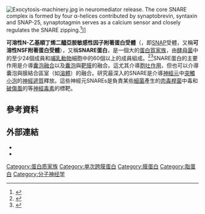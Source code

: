 {{noteTA
|G1=LS
|1=zh-hans:马来;zh-hant:順丁烯二
}}
{{Multiple issues|
{{Request translation|en|}}
{{Cleanup-jargon|time=2020-10-12T09:55:36+00:00}}
{{Copy edit|time=2020-10-12T09:55:36+00:00}}
}}
{{translating|[[:en:SNARE_(protein)|:en:SNARE (protein)]]||tpercent=|time=2020-10-09UTC06:46:29}}

[[File:Exocytosis-machinery.jpg|thumb]] in neuromediator release. The core SNARE complex is formed by four α-helices contributed by synaptobrevin, syntaxin and SNAP-25, synaptotagmin serves as a calcium sensor and closely regulates the SNARE zipping.<ref name="Georgiev2007">{{cite book | last = Georgiev | first = Danko D | author2 = James F . Glazebrook | chapter = Subneuronal processing of information by solitary waves and stochastic processes | title = Nano and Molecular Electronics Handbook | publisher = CRC Press | series = Nano and Microengineering Series | editor-last = Lyshevski | editor-first = Sergey Edward | volume =  | pages = 17–1–17–41 | year = 2007 | chapter-url = http://www.crcnetbase.com/doi/abs/10.1201/9781420008142.ch17 | isbn = 978-0-8493-8528-5 | doi = 10.1201/9781420008142.ch17 | doi-broken-date = 2020-09-09 | access-date = 2020-10-09 | archive-date = 2016-01-16 | archive-url = https://web.archive.org/web/20160116005508/http://www.crcnetbase.com/doi/abs/10.1201/9781420008142.ch17 | dead-url = yes }}</ref>]]

{{Pfam_box
| Symbol = SNARE
| Name = SNARE-fusion membrane complex proteins
| image = 
| width =
| caption = 
| InterPro= IPR010989
| SMART=
| PROSITE = 
| SCOP = 1kil
| TCDB = 1.F.1
| OPM family= 197
| OPM protein= 3hd7
| Pfam= 
| PDB=
| Membranome superfamily= 198
}}

'''可溶性N-乙基順丁烯二醯亞胺敏感性因子附著蛋白受體'''（{{lang-en|'''SNA'''P '''RE'''ceptor}}，即[[SNAP|SNAP]]受體，又稱'''可溶性NSF附著蛋白受體'''），又稱'''SNARE蛋白'''，是一個大的[[蛋白質家族|蛋白質家族]]，由[[酵母菌|酵母菌]]中的至少24個成員和[[哺乳動物|哺乳動物]]細胞中的60個以上的成員組成。<ref>{{Cite journal|last1=Burri|first1=Lena|last2=Lithgow|first2=Trevor|date=2004-01-01|title=A complete set of SNAREs in yeast|journal=Traffic|volume=5|issue=1|pages=45–52|issn=1398-9219|pmid=14675424|doi=10.1046/j.1600-0854.2003.00151.x}}</ref><ref name="gerald2002">
{{cite book | vauthors = Gerald K | title = Cell and Molecular Biology |edition=4th | publisher = John Wiley & Sons | volume =  | pages =  | year = 2002 }}
</ref>SNARE蛋白的主要作用是介導[[囊泡融合|囊泡融合]]以及[[囊泡|囊泡]]與[[細胞膜|靶膜]]的融合。這尤其介導[[胞吐作用|胞吐作用]]，但也可以介導囊泡與膜結合區室（如[[溶體|溶體]]）的融合。研究最深入的SNARE是介導[[神經元|神經元]]中[[突觸小泡|突觸小泡]]的[[神經遞質|神經遞質]]釋放。這些神經元SNAREs是負責某些[[細菌|細菌]]產生的[[肉毒桿菌|肉毒桿菌]]中毒和[[破傷風|破傷風]]的等[[神經毒素|神經毒素]]的標靶。

==參考資料==
{{reflist|35em}}

==外部連結==
* {{MeshName|SNARE+Proteins}}
* {{MeshName|SNARE+Complex}}

{{Vesicular transport proteins}}
[[Category:蛋白质家族|Category:蛋白质家族]]
[[Category:单次跨膜蛋白|Category:单次跨膜蛋白]]
[[Category:膜蛋白|Category:膜蛋白]]
[[Category:脂蛋白|Category:脂蛋白]]
[[Category:分子神经学|Category:分子神经学]]